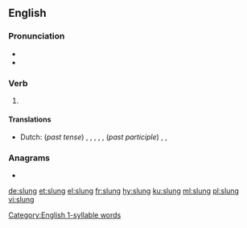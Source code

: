 ==English==

===Pronunciation===
* {{IPA|/ˈslʌŋ/|lang=en}}
* {{rhymes|ʌŋ|lang=en}}
 [[Category:English 1-syllable words]]

===Verb===
{{head|en|verb form}}

# {{en-past of|sling}}

====Translations====
{{trans-top|simple past tense and past participle of sling}}
* Dutch: (''past tense'') {{t+|nl|slingerde}}, {{t+|nl|slingerden}}, {{t+|nl|wierp}}, {{t+|nl|wierpen}}, {{t+|nl|hing op}}, {{t|nl|hingen op}} (''past participle'') {{t+|nl|geslingerd}}, {{t+|nl|geworpen}}, {{t+|nl|opgehangen}}
{{trans-mid}}
{{trans-bottom}}

===Anagrams===
* {{l|en|lungs}}

[[de:slung]]
[[et:slung]]
[[el:slung]]
[[fr:slung]]
[[hy:slung]]
[[ku:slung]]
[[ml:slung]]
[[pl:slung]]
[[vi:slung]]